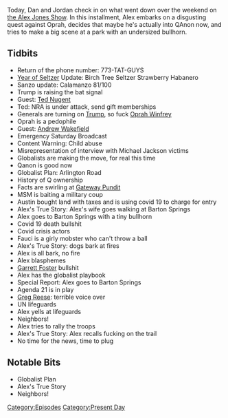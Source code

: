 {{DEFAULTSORT:
    #_EPISODE_0467:August 7-9, 2020
}}{{Episode
    | title             = August 7-9, 2020
    | caption           = Listen to this episode on [https://knowledgefight.libsyn.com/467-august-7-9-2020 Libsyn] [https://open.spotify.com/episode/3s6gO1eheztAfRa4JjJ0aZ Spotify], Read the [[Transcript/467: August 7-9, 2020|Unofficial Transcript]]
    | episodeNumber     = 467
    | length            = 01:24:44
    | airDate           = August 10, 2020
    | coverageStartDate = August 7, 2020
    | coverageEndDate   = August 9, 2020
    | episodeType       = [[:Category:Present Day|Present Day]]
    | appearance        = [[Ted Nugent]], [[Oprah Winfrey]], [[Andrew Wakefield]], [[Anthony Fauci]], [[Garrett Foster]], [[Greg Reese]]
    | beverage          = Birch Tree Seltzer Strawberry Habanero; Sanzo Calamanzo
    | previousEpisode   = [[466: August 5-6, 2020]]
    | nextEpisode       = [[468: August 11, 2020]]
}}

{{Stub}}

Today, Dan and Jordan check in on what went down over the weekend on [[The Alex Jones Show|the Alex Jones Show]]. In this installment, Alex embarks on a disgusting quest against Oprah, decides that maybe he's actually into QAnon now, and tries to make a big scene at a park with an undersized bullhorn.

==Tidbits==

*Return of the phone number: 773-TAT-GUYS
*[[The Year of the Seltzer|Year of Seltzer]] Update: Birch Tree Seltzer Strawberry Habanero
*Sanzo update: Calamanzo 81/100
*Trump is raising the bat signal
*Guest: [[Ted Nugent]]
*Ted: NRA is under attack, send gift memberships
*Generals are turning on [[Donald Trump|Trump]], so fuck [[Oprah Winfrey]]
*Oprah is a pedophile
*Guest: [[Andrew Wakefield]]
*Emergency Saturday Broadcast
*Content Warning: Child abuse
*Misrepresentation of interview with Michael Jackson victims
*Globalists are making the move, for real this time
*Qanon is good now
*Globalist Plan: Arlington Road
*History of Q ownership
*Facts are swirling at [[Gateway Pundit]]
*MSM is baiting a military coup
*Austin bought land with taxes and is using covid 19 to charge for entry
*Alex's True Story: Alex's wife goes walking at Barton Springs
*Alex goes to Barton Springs with a tiny bullhorn
*Covid 19 death bullshit
*Covid crisis actors
*Fauci is a girly mobster who can't throw a ball
*Alex's True Story: dogs bark at fires
*Alex is all bark, no fire
*Alex blasphemes
*[[Garrett Foster]] bullshit
*Alex has the globalist playbook
*Special Report: Alex goes to Barton Springs
*Agenda 21 is in play
*[[Greg Reese]]: terrible voice over
*UN lifeguards
*Alex yells at lifeguards
*Neighbors!
*Alex tries to rally the troops
*Alex's True Story: Alex recalls fucking on the trail
*No time for the news, time to plug

==Notable Bits==

*Globalist Plan
*Alex's True Story
*Neighbors!

[[Category:Episodes]]
[[Category:Present Day]]
